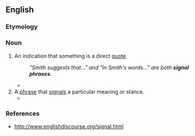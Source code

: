 ==English==

===Etymology===
{{compound|en|signal|phrase}}

===Noun===
{{en-noun}}

# An indication that something is a direct [[quote]].
#: ''"Smith suggests that..." and "In Smith's words..." are both '''signal phrases'''.''
#* {{quote-book|en|1993|Sheila Cooper and Rosemary Patton|Ergo: Thinking Critically and Writing Logically||220|Introduce the material being cited with a '''signal phrase''', usually the authors name, and use a parenthetical citation stating the page number of the sentence.}}
# A [[phrase]] that [[signal]]s a particular meaning or stance.
#* {{quote-book|en|1996|Mary Ann Christensen|Interpreting Literature & the Arts||76|To identify an opinion, look for '''signal phrases''' such as “I think,” “I consider,” “I'm convinced,” “I guess,” “I believe,” or “I feel.”}}

===References===
* http://www.englishdiscourse.org/signal.html